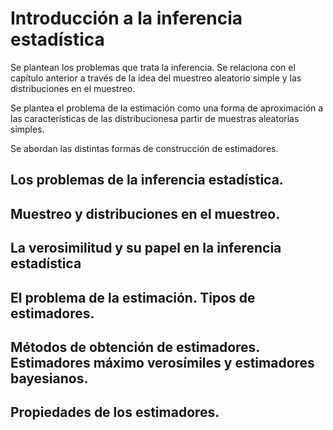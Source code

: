 # Introducción a la inferencia estadística

Se plantean los problemas que trata la inferencia. Se relaciona con el capítulo anterior a través de la idea del muestreo aleatorio simple y las distribuciones en el muestreo.

Se plantea el problema de la estimación como una forma de aproximación a las características de las distribucionesa partir de muestras aleatorias simples.

Se abordan las distintas formas de construcción de estimadores.

## Los problemas de la inferencia estadística.

## Muestreo y distribuciones en el muestreo.

## La verosimilitud y su papel en la inferencia estadística

## El problema de la estimación. Tipos de estimadores.

## Métodos de obtención de estimadores. Estimadores máximo verosímiles  y estimadores bayesianos.

## Propiedades de los estimadores.

